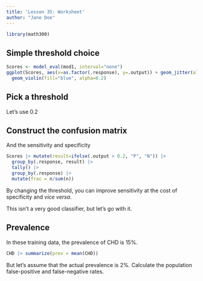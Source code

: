 ```yaml
---
title: 'Lesson 35: Worksheet'
author: "Jane Doe"
---
```


```r
library(math300)
```

## Simple threshold choice

```r
Scores <- model_eval(mod1, interval="none")
ggplot(Scores, aes(x=as.factor(.response), y=.output)) + geom_jitter(alpha=0.1, width=0.2) +
  geom_violin(fill="blue", alpha=0.2)
```

## Pick a threshold

Let's use 0.2

## Construct the confusion matrix

And the sensitivity and specificity

```r
Scores |> mutate(result=ifelse(.output > 0.2, "P", "N")) |>
  group_by(.response, result) |>
  tally() |>
  group_by(.response) |>
  mutate(frac = n/sum(n))
```

By changing the threshold, you can improve sensitivity at the cost of specificity and *vice versa*.

This isn't a very good classifier, but let's go with it.

## Prevalence

In these training data, the prevalence of CHD is 15%.

```r
CHD |> summarize(prev = mean(CHD))
```

But let's assume that the actual prevalence is 2%. Calculate the population false-positive and false-negative rates.

